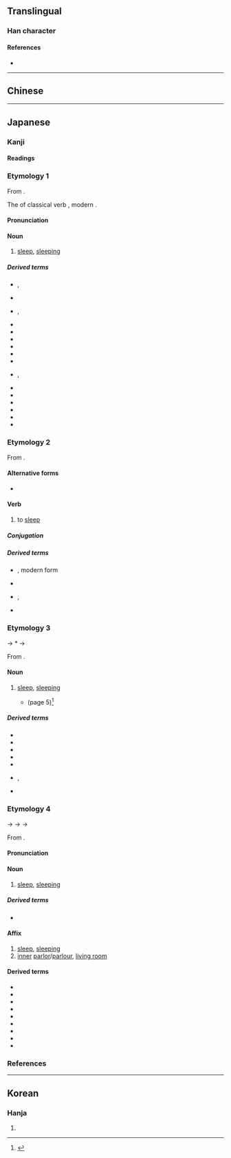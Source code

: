 {{also|寢}}
{{character info/new}}
==Translingual==

===Han character===
{{Han char|rn=40|rad=宀|as=10|sn=13|four=|canj=JLME|ids=⿱宀⿰丬𠬶}}

====References====
* {{Han ref|kx=0290.121|dkj=07278|dj=0574.160|hdz=20946.070|uh=5BDD|ud=23517}}

----

==Chinese==
{{zh-see|寢|sv}}

----

==Japanese==

===Kanji===
{{ja-kanji forms|寝|寢}}
{{ja-kanji|grade=c|rs=宀10|kyu=寢}}

====Readings====
{{ja-readings
|goon=しん
|kanon=しん
|kun=ね-る, ね-かす, みたまや-, や-める
}}

===Etymology 1===
{{ja-kanjitab|yomi=k|ね}}
From {{inh|ja|ojp|sort=ね|-}}.

The {{m|ja|連用形|tr=ren'yōkei||stem or continuative form}} of classical verb {{m|ja|寝|tr=nu|pos=see below}}, modern {{m|ja|寝る|tr=neru||to [[sleep]]}}.

====Pronunciation====
{{ja-pron|y=k|ね|acc=0|acc_ref=DJR}}

====Noun====
{{ja-noun|kyu=寢|ね}}

# [[sleep#Noun|sleep]], [[sleeping#Noun|sleeping]]
#: {{syn|ja|睡眠|tr1=suimin|眠り|tr2=nemuri}}

=====Derived terms=====
{{der-top4}}
* {{ja-r|寝かす|ねかす}}, {{ja-r|寝かせる|ねかせる}}
* {{ja-r|寝さす|ねさす}}
* {{ja-r|寝す|ねす}}, {{ja-r|寝せる|ねせる}}
* {{ja-r|塒|ねぐら|[[roost]]}}
* {{ja-r|寝相|ねぞう}}
* {{ja-r|寝%床|ね%どこ}}
* {{ja-r|寝%所|ね%どこ}}
* {{ja-r|寝%所|ね%どころ}}
* {{ja-r|寝坊|ねぼう}}
* {{ja-r|寝%技|ね%わざ|rom=-}}, {{ja-r|寝%業|ね%わざ}}
* {{ja-r|朝%寝|あさ%ね}}
* {{ja-r|転%寝|うたた%ね}}
* {{ja-r|転%寝|ごろ%ね}}
* {{ja-r|空%寝|そら%ね}}
* {{ja-r|早%寝|はや%ね}}
* {{ja-r|昼%寝|ひる%ね}}
{{der-bottom}}

===Etymology 2===
{{ja-kanjitab|yomi=k|ぬ}}

From {{inh|ja|ojp|-}}.

====Alternative forms====
* {{ja-l|寐}}

====Verb====
{{ja-verb|tr=intrans|type=shimo ni|kyu=寢|ぬ}}

# {{lb|ja|sort=ぬ|archaic}} to [[sleep]]

=====Conjugation=====
{{ja-conj-bungo||2d-n|sik=寝}}

=====Derived terms=====
{{top2}}
* {{ja-r|寝る|ねる}}, modern form
* {{ja-r|寝%覚め|ね%ざめ}}
* {{ja-r|不%寝の番|ね%ず の ばん}}, {{ja-r|不%寝%番|ね%ず%ばん}}
* {{ja-r|寝ぬ|いぬ}}
{{der-bottom}}

===Etymology 3===
{{ja-kanjitab|yomi=i|い}}
{{IPAfont|⟨i<sub>1</sub>⟩}} → *{{IPAchar|/ji/}} → {{IPAchar|/i/}}

From {{inh|ja|ojp|-}}.

====Noun====
{{ja-noun|kyu=寢|い}}

# {{lb|ja|obsolete}} [[sleep#Noun|sleep]], [[sleeping#Noun|sleeping]]
#* {{RQ:Taketori}} (page 5)<ref>{{cite-book|last=Horiuchi|first=Hideaki|coauthors=Ken Akiyama|title=[[w:Taketori Monogatari|Taketori Monogatari]], [[w:Ise Monogatari|Ise Monogatari]]|publisher=[[w:Iwanami Shoten Publishing|Iwanami Shoten]]|date=1997|location=Tōkyō|isbn=4-00-240017-4}}</ref>
#*: {{ja-usex|そのあたりの垣にも、家の門にも、をる人だにたはやすく見るまじき物を、夜るはやすき'''寝'''も寝ず、闇の夜に出て、穴をくじり、[[垣間見る|かひ間見]]、まどひあへり。|その あたり の かき に も、いへ の もん に も、をる ひと だに たはやすく みる まじき もの を、よる はやすき '''い''' も ねず、やみ の よ に いでて、あな を くじり、かひまみ、まどひあへり。|rom=Sono atari no kaki ni mo, ie no mon ni mo, oru hito dani tawayasuku miru majiki mono o, yoru{{sic}} hayasuki '''i''' mo nezu, yami no yo ni idete{{sic}}, ana o kujiri, kai{{sic}}mami, madoiaeri.}}

=====Derived terms=====
{{der-top3}}
* {{ja-r|寝%穢い|い%ぎたない}}
* {{ja-r|寝ぬ|いぬ}}
* {{ja-r|夢|ゆめ}}
* {{ja-r|安%寝|やさ%い}}
* {{ja-r|朝%寝|あさ%い}}
* {{ja-r|長%寝|なが%い|rom=-}}, {{ja-r|長%眠|なが%い}}
* {{ja-r|夜寝|よい}}
{{der-bottom}}

===Etymology 4===
{{ja-kanjitab|しん|yomi=o}}
{{IPAchar|/sim/}} → {{IPAchar|/simʉ/}} → {{IPAchar|/ɕimʉ/}} → {{IPAchar|/ɕiɴ/}}

From {{der|ja|ltc|sort=しん}|-}} {{ltc-l|寢}}.

====Pronunciation====
{{ja-pron|yomi=o|しん|acc=1|acc_ref=DJR,NHK}}

====Noun====
{{ja-noun|kyu=寢|しん}}

# [[sleep#Noun|sleep]], [[sleeping#Noun|sleeping]]

=====Derived terms=====
* {{ja-r|不寝番|ふしんばん}}

====Affix====
{{ja-pos|affix|kyu=寢|しん}}

# [[sleep]], [[sleeping]]
# [[inner]] [[parlor]]/[[parlour]], [[living room]]

====Derived terms====
{{der-top3}}
* {{ja-r|寝%具|しん%ぐ}}
* {{ja-r|寝%室|しん%しつ}}
* {{ja-r|寝%所|しん%じょ}}
* {{ja-r|寝%食|しん%しょく}}
* {{ja-r|寝%台|しん%だい}}
* {{ja-r|寝%殿|しん%でん}}
* {{ja-r|就%寝|しゅう%しん}}
* {{ja-r|正%寝|せい%しん}}
* {{ja-r|昼%寝|ちゅう%しん}}
{{der-bottom}}

===References===
<references/>

----

==Korean==

===Hanja===
{{ko-hanja|hangeul=침|rv=chim|mr=ch'im}}

# {{rfdef|ko|sort=宀10}}